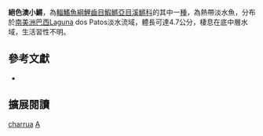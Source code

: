{{Speciesbox 
| taxon = Austrolebias charrua
| status = NE
| status_system = IUCN3.1
| authority =  [[Costa|Costa]] & [[Cheffe|Cheffe]], 2001
| synonyms = 
}}
'''絕色澳小鱂'''，為[[輻鰭魚綱|輻鰭魚綱]][[鯉齒目|鯉齒目]][[鰕鱂亞目|鰕鱂亞目]][[溪鱂科|溪鱂科]]的其中一[[種|種]]，為熱帶淡水魚，分布於[[南美洲|南美洲]][[巴西|巴西]]Laguna dos Patos淡水流域，體長可達4.7公分，棲息在底中層水域，生活習性不明。

== 參考文獻 ==
*{{FishBase_species|genus=Austrolebias|species=charrua|year=2014|month=8}}

== 擴展閱讀 ==
{{refbegin}}
{{wikispecies-inline|Austrolebias charrua|絕色澳小鱂}}
{{refend}}
{{Taxonbar|from=Q6423612}}

[[Category:澳小鱂屬|charrua]]
[[Category:2001年描述的魚類|A]]

{{魚類小作品}}